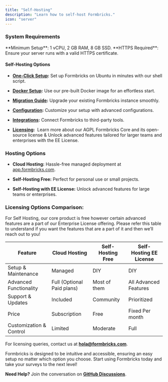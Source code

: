 ```yaml
---
title: "Self-Hosting"
description: "Learn how to self-host Formbricks."
icon: "server"
---
```


### System Requirements

<Info>
  **Minimum Setup**: 1 vCPU, 2 GB RAM, 8 GB SSD.
</Info>

<Info>
  **HTTPS Required**: Ensure your server runs with a valid HTTPS certificate.
</Info>

#### **Self-Hosting Options**

* [**One-Click Setup**](/self-hosting/setup/one-click)**:** Set up Formbricks on Ubuntu in minutes with our shell script.

* [**Docker Setup**](/self-hosting/setup/docker)**:** Use our pre-built Docker image for an effortless start.

* [**Migration Guide**](/self-hosting/setup/migration)**:** Upgrade your existing Formbricks instance smoothly.

* [**Configuration**](/self-hosting/configuration)**:** Customize your setup with advanced configurations.

* [**Integrations**](/self-hosting/configuration/integrations)**:** Connect Formbricks to third-party tools.

* [**Licensing**](/self-hosting/advanced/license)**:**  Learn more about our AGPL Formbricks Core and its open-source license & Unlock advanced features tailored for larger teams and enterprises with the EE License.

### **Hosting Options**

* **Cloud Hosting:** Hassle-free managed deployment at [app.formbricks.com](https://app.formbricks.com).

* **Self-Hosting Free:** Perfect for personal use or small projects.

* **Self-Hosting with EE License:** Unlock advanced features for large teams or enterprises.

### **Licensing Options Comparison**:

For Self Hosting, our core product is free however certain advanced features are a part of our Enterprise License offering. Please refer this table to understand if you want the features that are a part of it and then we’ll reach out to you!

| **Feature**             | Cloud Hosting              | Self-Hosting Free | Self-Hosting EE License |
| ----------------------- | -------------------------- | ----------------- | ----------------------- |
| Setup & Maintenance     | Managed                    | DIY               | DIY                     |
| Advanced Functionality  | Full (Optional Paid plans) | Most of them      | All Advanced Features   |
| Support & Updates       | Included                   | Community         | Prioritized             |
| Price                   | Subscription               | Free              | Fixed Per month         |
| Customization & Control | Limited                    | Moderate          | Full                    |

For licensing queries, contact us at [**hola@formbricks.com**]().

Formbricks is designed to be intuitive and accessible, ensuring an easy setup no matter which option you choose. Start using Formbricks today and take your surveys to the next level!

**Need Help?**
Join the conversation on [**GitHub Discussions**](https://github.com/formbricks/formbricks/discussions).